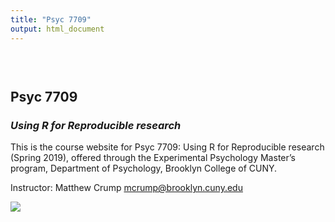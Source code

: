 ```yaml
---
title: "Psyc 7709"
output: html_document
---
```


<style type="text/css">
.title {
  display: none;
}

#getting-started img {
  margin-right: 10px;
}

</style>

<div class="row" style="padding-top: 30px;">
<div class="col-sm-6">

# **Psyc 7709**

### *Using R for Reproducible research* {style="padding-top: 0px;"}

This is the course website for Psyc 7709: Using R for Reproducible research (Spring 2019), offered through the Experimental Psychology Master's program, Department of Psychology, Brooklyn College of CUNY.

Instructor: Matthew Crump [mcrump@brooklyn.cuny.edu](mcrump@brooklyn.cuny.edu)


</div>
<div class="col-sm-6">

![](images/RStudio.png)

</div>
</div>